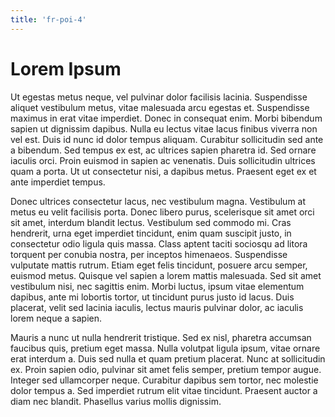```yaml
---
title: 'fr-poi-4'
---
```


# Lorem Ipsum

Ut egestas metus neque, vel pulvinar dolor facilisis lacinia. Suspendisse aliquet vestibulum metus, vitae malesuada arcu egestas et. Suspendisse maximus in erat vitae imperdiet. Donec in consequat enim. Morbi bibendum sapien ut dignissim dapibus. Nulla eu lectus vitae lacus finibus viverra non vel est. Duis id nunc id dolor tempus aliquam. Curabitur sollicitudin sed ante a bibendum. Sed tempus ex est, ac ultrices sapien pharetra id. Sed ornare iaculis orci. Proin euismod in sapien ac venenatis. Duis sollicitudin ultrices quam a porta. Ut ut consectetur nisi, a dapibus metus. Praesent eget ex et ante imperdiet tempus.

Donec ultrices consectetur lacus, nec vestibulum magna. Vestibulum at metus eu velit facilisis porta. Donec libero purus, scelerisque sit amet orci sit amet, interdum blandit lectus. Vestibulum sed commodo mi. Cras hendrerit, urna eget imperdiet tincidunt, enim quam suscipit justo, in consectetur odio ligula quis massa. Class aptent taciti sociosqu ad litora torquent per conubia nostra, per inceptos himenaeos. Suspendisse vulputate mattis rutrum. Etiam eget felis tincidunt, posuere arcu semper, euismod metus. Quisque vel sapien a lorem mattis malesuada. Sed sit amet vestibulum nisi, nec sagittis enim. Morbi luctus, ipsum vitae elementum dapibus, ante mi lobortis tortor, ut tincidunt purus justo id lacus. Duis placerat, velit sed lacinia iaculis, lectus mauris pulvinar dolor, ac iaculis lorem neque a sapien.

Mauris a nunc ut nulla hendrerit tristique. Sed ex nisl, pharetra accumsan faucibus quis, pretium eget massa. Nulla volutpat ligula ipsum, vitae ornare erat interdum a. Duis sed nulla et quam pretium placerat. Nunc at sollicitudin ex. Proin sapien odio, pulvinar sit amet felis semper, pretium tempor augue. Integer sed ullamcorper neque. Curabitur dapibus sem tortor, nec molestie dolor tempus a. Sed imperdiet rutrum elit vitae tincidunt. Praesent auctor a diam nec blandit. Phasellus varius mollis dignissim.
